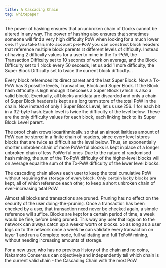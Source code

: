 ```yaml
---
title: A Cascading Chain
tag: whitepaper
---
```


The power of hashing ensures that an unbroken chain of blocks cannot be altered in any way. The power of hashing also ensures that sometimes someone will find a very high difficulty PoW when looking for a much lower one. If you take this into account pre-PoW you can construct block headers that reference multiple block parents at different levels of difficulty. Instead of having 2 difficulty values for a user to mine in the Tx-PoW, the Transaction Difficulty set to 10 seconds of work on average, and the Block Difficulty set to 1 block every 50 seconds, let us add 1 more difficulty, the Super Block Difficulty set to twice the current block difficulty...

Every block references its direct parent and the last Super Block. Now a Tx-PoW has 3 possible levels, Transaction, Block and Super Block. If the Block hash difficulty is high enough it becomes a Super Block (which is also a valid block). Eventually, all blocks and data are discarded and only a chain of Super Block headers is kept as a long term store of the total PoW in the chain. Now instead of only 1 Super Block Level, let us use 256. 1 for each bit in a 32-byte hash. Each level is twice the difficulty of the level below. These are the only difficulty values for each block, each linking back to its Super Block Level parent.

The proof chain grows logarithmically, so that an almost limitless amount of PoW can be stored in a finite chain of headers, since every level stores blocks that are twice as difficult as the level below. Thus, an exponentially shorter unbroken chain of more PoWerful blocks is kept in place of a longer unbroken chain of less PoWerful ones. Due to the nature of randomised hash mining, the sum of the Tx-PoW difficulty of the higher-level blocks will on average equal the sum of the Tx-PoW difficulty of the lower level blocks.

The cascading chain allows each user to keep the total cumulative PoW without requiring the storage of every block. Only certain lucky blocks are kept, all of which reference each other, to keep a short unbroken chain of ever-increasing total PoW.

Almost all blocks and transactions are pruned. Pruning has no effect on the security of the user doing-the-pruning. Once a transaction has been checked by a user, that transaction need never be checked again, a simple reference will suffice. Blocks are kept for a certain period of time, a week would be fine, before being pruned. This way any user that logs on to the network can always catch up a weeks' worth of blocks. So as long as a user logs on to the network once a week he can validate every transaction on layer 1 and run a Complete node, full validating and full TxPoW mining, without needing increasing amounts of storage.

For a new user, who has no previous history of the chain and no coins, Nakamoto Consensus can objectively and independently tell which chain is the current valid chain - the Cascading Chain with the most PoW.

